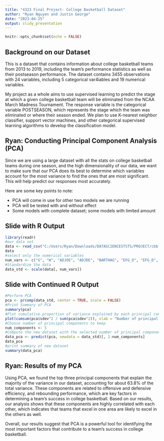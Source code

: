 ```yaml
---
title: "4323 Final Project- College Basketball Dataset"
author: "Ryan Nguyen and Justin George"
date: "2023-04-25"
output: slidy_presentation
---
```


```r
knitr::opts_chunk$set(echo = FALSE)
```

## Background on our Dataset

This is a dataset that contains information about college basketball teams from 2013 to 2019, including the team's performance statistics as well as their postseason performance. The dataset contains 3455 observations with 24 variables, including 5 categorical var4iables and 19 numerical variables. 

My project as a whole aims to use supervised learning to predict the stage at which a given college basketball team will be eliminated from the NCAA March Madness Tournament. The response variable is the categorical variable POSTSEASON, which represents the stage which the team was eliminated or where their season ended. We plan to use K-nearest neighbor classifier, support vector machines, and other categorical supervised learning algorithms to develop the classification model.



## Ryan: Conducting Principal Component Analysis (PCA)

Since we are using a large dataset with all the stats on college basketball teams during one season, and the high dimensionality of our data, we want to make sure that our PCA does its best to determine which variables account for the most variance to find the ones that are most significant. This will help predict our responses most accurately.

Here are some key points to note:\

- PCA will come in use for other two models we are running\
- PCA will be tested with and without effect\
- Some models with complete dataset; some models with limited amount\

## Slide with R Output

```r
library(readr)
#our data set
data <- read_csv("C:/Users/Ryan/Downloads/DATASCIENCESTSTS/PROJECT/cbb.csv")
data
#select only the numerical variables
num_vars <- c("G", "W", "ADJOE", "ADJDE", "BARTHAG", "EFG_O", "EFG_D", "TOR", "TORD", "ORB", "DRB", "FTR", "FTRD", "2P_O", "2P_D", "3P_O", "3P_D", "ADJ_T", "WAB")
#Standardize the data
data_std <- scale(data[, num_vars])
```

## Slide with Continued R Output

```r
#Perform PCA
pca <- prcomp(data_std, center = TRUE, scale = FALSE)
#Print Summary of PCA
summary(pca)
#Plot cumulative proportion of variance explained by each principal component
plot(cumsum(pca$sdev^2 / sum(pca$sdev^2)), xlab = "Number of principal components", ylab = "Cumulative proportion of variance explained")
#Choose number of principal components to keep
num_components <- 5
#Compute the new dataset with the selected number of principal components
data_pca <- predict(pca, newdata = data_std)[, 1:num_components]
data_pca
#print summary of new dataset
summary(data_pca)
```
## Ryan: Results of my PCA
Using PCA, we found the top three principal components that explain the majority of the variance in our dataset, accounting for about 63.8% of the total variance. These components are related to offensive and defensive efficiency, and rebounding performance, which are key factors in determining a team's success in college basketball. Based on our results, our analysis shows that these components are highly correlated with each other, which indicates that teams that excel in one area are likely to excel in the others as well. 

Overall, our results suggest that PCA is a powerful tool for identifying the most important factors that contribute to a team's success in college  basketball.
